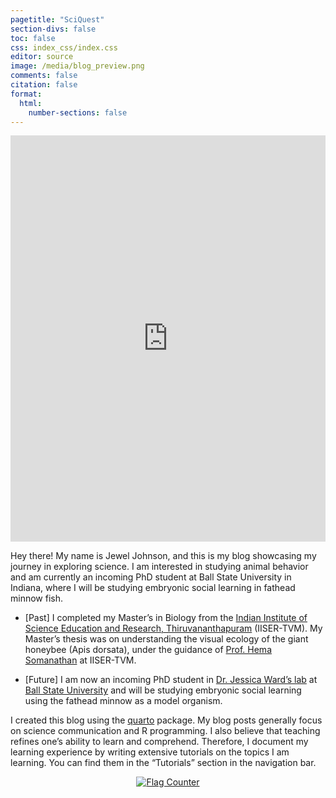 ```yaml
---
pagetitle: "SciQuest"
section-divs: false
toc: false
css: index_css/index.css
editor: source
image: /media/blog_preview.png
comments: false
citation: false
format:
  html:
    number-sections: false
---
```


::: {.column-screen-inset}
<iframe src='https://cdn.knightlab.com/libs/timeline3/latest/embed/index.html?source=1x140XobOdXwflXTyN53o_0udhJAOW8SVnPgRX5iXtxE&font=Default&lang=en&initial_zoom=2&height=650' width='100%' height='650' webkitallowfullscreen mozallowfullscreen allowfullscreen frameborder='0'></iframe>
:::

Hey there! My name is Jewel Johnson, and this is my blog showcasing my journey in exploring science. I am interested in studying animal behavior and am currently an incoming PhD student at Ball State University in Indiana, where I will be studying embryonic social learning in fathead minnow fish.

*   [Past] I completed my Master's in Biology from the [Indian Institute of Science Education and Research, Thiruvananthapuram](https://www.iisertvm.ac.in/) (IISER-TVM). My Master's thesis was on understanding the visual ecology of the giant honeybee (Apis dorsata), under the guidance of [Prof. Hema Somanathan](https://faculty.iisertvm.ac.in/beelab/) at IISER-TVM.

*   [Future] I am now an incoming PhD student in [Dr. Jessica Ward's lab](https://www.animalbehaviorlab.com/) at [Ball State University](https://www.bsu.edu/) and will be studying embryonic social learning using the fathead minnow as a model organism.

I created this blog using the [quarto](https://quarto.org/) package. My blog posts generally focus on science communication and R programming. I also believe that teaching refines one's ability to learn and comprehend. Therefore, I document my learning experience by writing extensive tutorials on the topics I am learning. You can find them in the "Tutorials" section in the navigation bar.

<center>        
<a href="https://info.flagcounter.com/ynrK"><img src="https://s11.flagcounter.com/count2/ynrK/bg_000000/txt_FFFFFF/border_F0F0F0/columns_3/maxflags_9/viewers_0/labels_1/pageviews_1/flags_0/percent_0/" alt="Flag Counter" border="0"></a>
</center>